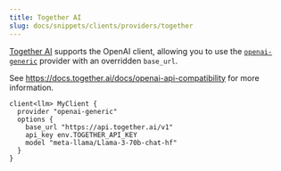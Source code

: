 ```yaml
---
title: Together AI
slug: docs/snippets/clients/providers/together
---
```


[Together AI](https://www.together.ai/) supports the OpenAI client, allowing you
to use the [`openai-generic`](/docs/snippets/clients/providers/openai) provider
with an overridden `base_url`.

See https://docs.together.ai/docs/openai-api-compatibility for more information.

```baml BAML
client<llm> MyClient {
  provider "openai-generic"
  options {
    base_url "https://api.together.ai/v1"
    api_key env.TOGETHER_API_KEY
    model "meta-llama/Llama-3-70b-chat-hf"
  }
}
```
